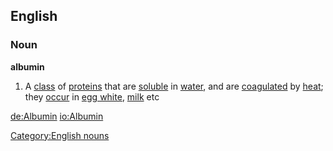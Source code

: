 ==English==
===Noun===
'''albumin'''
#A [[class]] of [[protein]]s that are [[soluble]] in [[water]], and are [[coagulate]]d by [[heat]]; they [[occur]] in [[egg white]], [[milk]] etc
[[Category:English nouns]]

[[de:Albumin]]
[[io:Albumin]]